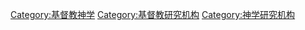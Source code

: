 [[Category:基督教神学|Category:基督教神学]]
[[Category:基督教研究机构|Category:基督教研究机构]]
[[Category:神学研究机构|Category:神学研究机构]]